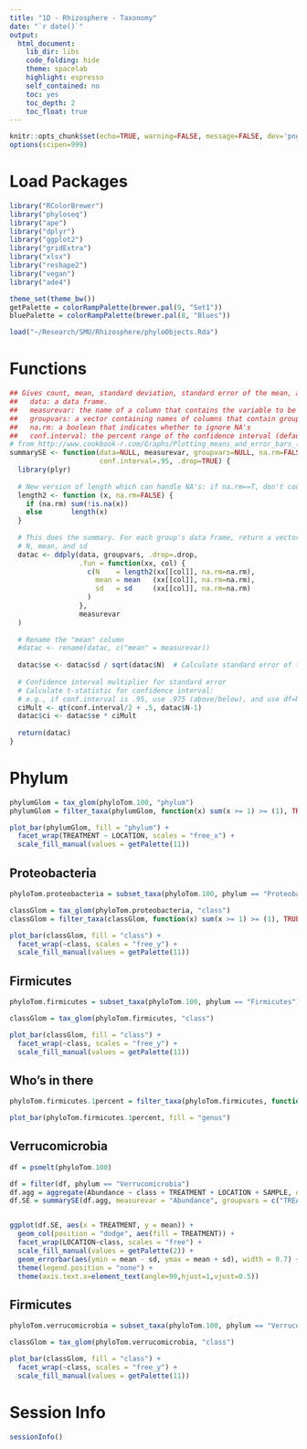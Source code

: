 ```yaml
---
title: "1D - Rhizosphere - Taxonomy"
date: "`r date()`"
output: 
  html_document:
    lib_dir: libs
    code_folding: hide
    theme: spacelab
    highlight: espresso
    self_contained: no
    toc: yes
    toc_depth: 2
    toc_float: true
---
```


```r
knitr::opts_chunk$set(echo=TRUE, warning=FALSE, message=FALSE, dev='png', fig.width=10)
options(scipen=999)
```

# Load Packages

```r
library("RColorBrewer")
library("phyloseq")
library("ape")
library("dplyr")
library("ggplot2")
library("gridExtra")
library("xlsx")
library("reshape2")
library("vegan")
library("ade4")

theme_set(theme_bw())
getPalette = colorRampPalette(brewer.pal(9, "Set1"))
bluePalette = colorRampPalette(brewer.pal(8, "Blues"))

load("~/Research/SMU/Rhizosphere/phyloObjects.Rda")
```


# Functions

```r

## Gives count, mean, standard deviation, standard error of the mean, and confidence interval (default 95%).
##   data: a data frame.
##   measurevar: the name of a column that contains the variable to be summariezed
##   groupvars: a vector containing names of columns that contain grouping variables
##   na.rm: a boolean that indicates whether to ignore NA's
##   conf.interval: the percent range of the confidence interval (default is 95%)
# from http://www.cookbook-r.com/Graphs/Plotting_means_and_error_bars_(ggplot2)/
summarySE <- function(data=NULL, measurevar, groupvars=NULL, na.rm=FALSE,
                      conf.interval=.95, .drop=TRUE) {
  library(plyr)
  
  # New version of length which can handle NA's: if na.rm==T, don't count them
  length2 <- function (x, na.rm=FALSE) {
    if (na.rm) sum(!is.na(x))
    else       length(x)
  }
  
  # This does the summary. For each group's data frame, return a vector with
  # N, mean, and sd
  datac <- ddply(data, groupvars, .drop=.drop,
                 .fun = function(xx, col) {
                   c(N    = length2(xx[[col]], na.rm=na.rm),
                     mean = mean   (xx[[col]], na.rm=na.rm),
                     sd   = sd     (xx[[col]], na.rm=na.rm)
                   )
                 },
                 measurevar
  )
  
  # Rename the "mean" column    
  #datac <- rename(datac, c("mean" = measurevar))
  
  datac$se <- datac$sd / sqrt(datac$N)  # Calculate standard error of the mean
  
  # Confidence interval multiplier for standard error
  # Calculate t-statistic for confidence interval: 
  # e.g., if conf.interval is .95, use .975 (above/below), and use df=N-1
  ciMult <- qt(conf.interval/2 + .5, datac$N-1)
  datac$ci <- datac$se * ciMult
  
  return(datac)
}

```

# Phylum

```r
phylumGlom = tax_glom(phyloTom.100, "phylum")
phylumGlom = filter_taxa(phylumGlom, function(x) sum(x >= 1) >= (1), TRUE)

plot_bar(phylumGlom, fill = "phylum") +
  facet_wrap(TREATMENT ~ LOCATION, scales = "free_x") +
  scale_fill_manual(values = getPalette(11))
```

## Proteobacteria

```r
phyloTom.proteobacteria = subset_taxa(phyloTom.100, phylum == "Proteobacteria")

classGlom = tax_glom(phyloTom.proteobacteria, "class")
classGlom = filter_taxa(classGlom, function(x) sum(x >= 1) >= (1), TRUE)

plot_bar(classGlom, fill = "class") +
  facet_wrap(~class, scales = "free_y") +
  scale_fill_manual(values = getPalette(11))
```

## Firmicutes

```r
phyloTom.firmicutes = subset_taxa(phyloTom.100, phylum == "Firmicutes")

classGlom = tax_glom(phyloTom.firmicutes, "class")

plot_bar(classGlom, fill = "class") +
  facet_wrap(~class, scales = "free_y") +
  scale_fill_manual(values = getPalette(11))
```

## Who's in there

```r
phyloTom.firmicutes.1percent = filter_taxa(phyloTom.firmicutes, function(x) sum(x >= 1) >= (1), TRUE)

plot_bar(phyloTom.firmicutes.1percent, fill = "genus")
```

## Verrucomicrobia

```r
df = psmelt(phyloTom.100)

df = filter(df, phylum == "Verrucomicrobia")
df.agg = aggregate(Abundance ~ class + TREATMENT + LOCATION + SAMPLE, data = df, sum)
df.SE = summarySE(df.agg, measurevar = "Abundance", groupvars = c("TREATMENT", "LOCATION", "class"))


ggplot(df.SE, aes(x = TREATMENT, y = mean)) +
  geom_col(position = "dodge", aes(fill = TREATMENT)) +
  facet_wrap(LOCATION~class, scales = "free") +
  scale_fill_manual(values = getPalette(2)) +
  geom_errorbar(aes(ymin = mean - sd, ymax = mean + sd), width = 0.7) +
  theme(legend.position = "none") +
  theme(axis.text.x=element_text(angle=90,hjust=1,vjust=0.5))
```

## Firmicutes

```r
phyloTom.verrucomicrobia = subset_taxa(phyloTom.100, phylum == "Verrucomicrobia")

classGlom = tax_glom(phyloTom.verrucomicrobia, "class")

plot_bar(classGlom, fill = "class") +
  facet_wrap(~class, scales = "free_y") +
  scale_fill_manual(values = getPalette(11))
```

# Session Info

```r
sessionInfo()
```
